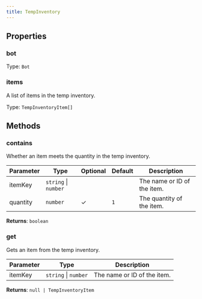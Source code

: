 ```yaml
---
title: TempInventory
---
```



## Properties
### bot




Type: `Bot`


### items <Badge text="Getter" size="small" />	


A list of items in the temp inventory.


Type: `TempInventoryItem[]`


## Methods

### contains

Whether an item meets the quantity in the temp inventory.

| Parameter | Type | Optional | Default | Description |
|-----------|------|----------|---------|-------------|
| itemKey | `string` \| `number` |  |  | The name or ID of the item. |
| quantity | `number` | ✓ | `1` | The quantity of the item. |


**Returns**: `boolean`

### get

Gets an item from the temp inventory.

| Parameter | Type | Description |
|-----------|------|-------------|
| itemKey | `string` \| `number` | The name or ID of the item. |


**Returns**: `null | TempInventoryItem`
